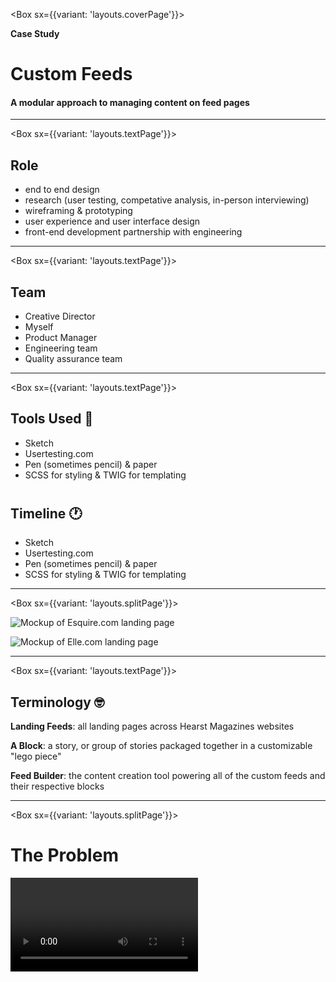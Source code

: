 
<Box sx={{variant: 'layouts.coverPage'}}>

**Case Study**

# Custom Feeds

#### A modular approach to managing content on feed pages

</Box>

---

<Box sx={{variant: 'layouts.textPage'}}>

## Role

- end to end design
- research (user testing, competative analysis, in-person interviewing)
- wireframing & prototyping
- user experience and user interface design
- front-end development partnership with engineering

</Box>

---

<Box sx={{variant: 'layouts.textPage'}}>

## Team

- Creative Director
- Myself
- Product Manager
- Engineering team
- Quality assurance team

</Box>

---

<Box sx={{variant: 'layouts.textPage'}}>

## Tools Used 🔨

- Sketch
- Usertesting.com
- Pen (sometimes pencil) & paper
- SCSS for styling & TWIG for templating

#

## Timeline 🕐

- Sketch
- Usertesting.com
- Pen (sometimes pencil) & paper
- SCSS for styling & TWIG for templating

</Box>

---

<Box sx={{variant: 'layouts.splitPage'}}>

![Mockup of Esquire.com landing page](../../images/esq.png)

![Mockup of Elle.com landing page](../../images/elle.png)

</Box>

---

<Box sx={{variant: 'layouts.textPage'}}>

## Terminology 🤓

**Landing Feeds**: all landing pages across Hearst Magazines websites

**A Block**: a story, or group of stories packaged together in a customizable "lego piece"

**Feed Builder**: the content creation tool powering all of the custom feeds and their respective blocks

</Box>

---

<Box sx={{variant: 'layouts.splitPage'}}>

# The Problem

  <Video src="/custom-feeds/CustomFeeds_LegacyFeed_comso_MOCK-compressed.mp4" />

</Box>

---

<Box sx={{variant: 'layouts.splitPageText'}}>

# The Project Brief

![Mockups of landing pages](../../images/feedmocks.jpg)

</Box>

---

<Box sx={{variant: 'layouts.textPage'}}>

### The Project Brief

**Custom feeds**: are an improvement from legacy feed pages, which presented content in a reverse-chron list with limited options for styling or promoting specific high-value articles/galleries.

</Box>

---

<Box sx={{variant: 'layouts.textPage'}}>

### The Project Brief

**Custom feed creation tool**: allows editors to curate blocks of content, that they can use to build customized homepages, and other landing pages on the brands respective website.

</Box>

---

<Box sx={{variant: 'layouts.textPage'}}>

### The Project Brief

**Custom feeds** will offer a **modular** approach for managing content on landing feed pages to support more **visually compelling layouts** and present content in a **curated** and unique way.

</Box>

---

<Box sx={{variant: 'layouts.textPage'}}>

### The Project Brief

The **complexity** of styling a new site, or redesigning current sites **should not** be impacted by this new feature.

</Box>

---

<Box sx={{variant: 'layouts.splitPageText'}}>

# Research & User Testing

  <div style={{overflow: 'hidden', minHeight: '52vh', width: '100%', position: 'relative', lineHeight: '0'}}>
	  <Video src="/custom-feeds/customFeeds_research-compressed.mp4" style={{position: 'absolute', top: '1px', left: '0'}} />
  </div>

</Box>

---

<Box sx={{variant: 'layouts.splitPageText'}}>

| The Blocks         |
| ------------------ |
| - `Big Story`      |
| - `Big Story Feed` |
| - `4 Across`       |
| - `3 Column`       |

<Video src="/custom-feeds/CustomFeeds_BrandedSites_Final_MOCK-compressed.mp4" />

</Box>

---

<Box sx={{variant: 'layouts.splitPageText'}}>

| Big Story             |
| --------------------- |
| - `supports video 📹` |
| - `big moments! 🎉`   |
| - `editor love 💞`    |

![Big Story Block Wireframe](../../images/bigstory.png)

</Box>

---

<Box sx={{variant: 'layouts.splitPageText'}}>

| Big Story Feed                |
| ----------------------------- |
| - `great for "newsy" content` |
| - `more content in a view`    |
| - `users love it`             |

![Big Story Feed Block Wireframe](../../images/bigstoryfeed.png)

</Box>

---

<Box sx={{variant: 'layouts.splitPageText'}}>

| 4 Across                  |
| ------------------------- |
| - `image forward 📸`      |
| - `condensed content 📄`  |
| - `great breaker bars 〰` |

![4 Across Block Wireframe](../../images/4across.png)

</Box>

---

<Box sx={{variant: 'layouts.splitPageText'}}>

| 3 Column                  |
| ------------------------- |
| - `most condensed block 🧱`      |
| - `great for most recent stories 🆕`  |
| - `can contain 3 sections` |

![4 Across Block Wireframe](../../images/3column.png)

</Box>

---

<Box sx={{variant: 'layouts.textPage'}}>

# The Blocks: Conclusion 🏁

</Box>

---

<Box sx={{variant: 'layouts.textPage'}}>

#### The Blocks: Conclusion

Having a consice set of blocks allowed the editors to quickly create content for their brands. One of the main pain points that we had to consider while creating these blocks was for editors to not spend too much time on these pages.

</Box>

---

<Box sx={{variant: 'layouts.textPage'}}>

#### The Blocks: Conclusion

By only have 4 types of blocks, the editors quickly were able to design unique landing pages. Each block type has many different layout options so the flow of content does not look or feel repetative.

</Box>

---

<Box sx={{variant: 'layouts.textPage'}}>

#### The Blocks: Conclusion

A **HUGE** win 🥳 for us turned out to be that each of the 4 block types shared the same atoms (image, headline, dek, byline and date). This allowed for spinning up a new brand with unique styles quick and efficient.

</Box>

---

<Box sx={{variant: 'layouts.coverPage'}}>

# Creating resuable patterns in code

with SCSS, placeholder, and an atomic structure ⚛︎

</Box>

---

<Box sx={{variant: 'layouts.textPage'}}>

## Layouts -> Blocks -> Items

</Box>

---

<Box sx={{variant: 'layouts.splitPage'}}>

#### Layouts

- **Layouts** are styles are what controls the structure of blocks. These are globally set styles that have no theming.

</Box>

---

<Box sx={{variant: 'layouts.splitPage'}}>

#### Layouts -> Blocks

- **Blocks** contain specific styles for the block types. This can be background styles, borders, and how much they break out of our grid.

</Box>

---

<Box sx={{variant: 'layouts.splitPage'}}>

#### Layouts -> Blocks -> Items

- **Items** are styles specific to each individual article or story. These house the styles for Headlines, bylines, deks, and dates

</Box>

---

<Box sx={{variant: 'layouts.codePage'}}>

```scss
// Global layout styles
.feed-block-with-ad {
	width: 100vw;

	@include respond-to( $breakpoint-tablet ) {
		.feed-block-header {
			grid-column: 1 / 3;
		}
	}

	.feed-block-content {
		margin-left: -$mobile-outer-gutter;
	}
}

// Shared global styles for custom block header container
.feed-block-header {
	margin-bottom: $vertical-rhythm-outer;
	@extend %custom-feed-block-header !optional;

	&.icon-header {
		@extend %custom-feed-block-header-icon-container !optional;

		& .block-icon {
			@extend %custom-feed-block-header-icon !optional;
		}
	}
}

// Brand styles for custom block header container
%custom-feed-block-header {
	position: relative;
	margin-bottom: $margin-s;
	padding-top: $margin-s;
	overflow: hidden;

	@include respond-to( $breakpoint-tablet-wide ) {
		margin-bottom: $vertical-rhythm-outer;
		padding-top: $vertical-rhythm-inner;
	}
}
```

</Box>

---

<Box sx={{variant: 'layouts.textPage'}}>

# Feed Builder

internal tool for creating custom feeds 💅

</Box>

---

<Box sx={{variant: 'layouts.textPage'}}>

# User Testing
we are all ears! 👂

</Box>

---

<Box sx={{variant: 'layouts.fullImagePage'}}  >

![Lenny is thinking gif](https://media4.giphy.com/media/eNTxLwTGW7E64/giphy.gif)

</Box>

---

<Box sx={{variant: 'layouts.splitPageText'}}>

# The Initial Wireframes

  <Video src="/custom-feeds/CustomFeeds_legacyEdit_initialMocks_MOCK-compressed.mp4" />

</Box>

---

<Box sx={{variant: 'layouts.splitPageText'}}>

# Uh Oh...
  <Video src="/custom-feeds/CustomFeeds_legacyEdit_complicatedflows_MOCK-compressed.mp4" />

</Box>


---

<Box sx={{variant: 'layouts.splitPageText'}}>

# Start Wearing Purple 👾

  <Video src="/custom-feeds/CustomFeeds_purpleMocks_MOCK-compressed.mp4" />

</Box>

---

<Box sx={{variant: 'layouts.textPage'}}>

# Feed Builder 2.0
`final_v2_copy-finalFinal.psd` 😅

</Box>

---

<Box sx={{variant: 'layouts.defaultTextWithImage'}}>

<Video src="/custom-feeds/CustomFeeds_finalMocks_hq_MOCK-compressed.mp4" />

</Box>

---

<Box sx={{variant: 'layouts.textPage'}}>

# Some Stats! 📈

</Box>

---

<Box sx={{variant: 'layouts.textPage'}}>

### Refferals from the homepage increased across all devices year over year ☝️ ☝️ ☝️

</Box>

---

<Box sx={{variant: 'layouts.textPage'}}>

# Mobile 📱
42.04% -> 66.58%

</Box>

---

<Box sx={{variant: 'layouts.textPage'}}>

# Tablet 💁‍♀️
68.38% -> 75.72%

</Box>

---

<Box sx={{variant: 'layouts.textPage'}}>

# Desktop 🖥
41.63% -> 58.05%

</Box>

---

<Box sx={{variant: 'layouts.defaultTextWithImage'}}>

<Video src="/custom-feeds/CustomFeeds_BrandedSites_Final_MOCK-compressed.mp4" />

</Box>

---

<Box sx={{variant: 'layouts.coverPage'}}>

# The End

##### **Next Up**: What the SSO?!

</Box>
